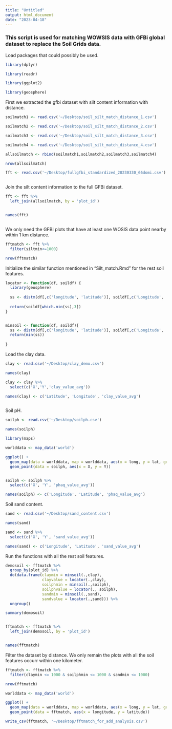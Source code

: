 ```yaml
---
title: "Untitled"
output: html_document
date: "2023-04-18"
---
```


### This script is used for matching WOWSIS data with GFBi global dataset to replace the Soil Grids data. 

Load packages that could possibly be used.
```R

library(dplyr)

library(readr)

library(ggplot2)

library(geosphere)
```

First we extracted the gfbi dataset with silt content information with distance. 

```R

soilmatch1 <- read.csv('~/Desktop/soil_silt_match_distance_1.csv')

soilmatch2 <- read.csv('~/Desktop/soil_silt_match_distance_2.csv')

soilmatch3 <- read.csv('~/Desktop/soil_silt_match_distance_3.csv')

soilmatch4 <- read.csv('~/Desktop/soil_silt_match_distance_4.csv')

```




```R
allsoilmatch <- rbind(soilmatch1,soilmatch2,soilmatch3,soilmatch4)

nrow(allsoilmatch)
```

```R

fft <- read.csv('~/Desktop/fullgfbi_standardized_20230330_66domi.csv')



```

Join the silt content information to the full GFBi dataset. 

```R
fft <- fft %>%
  left_join(allsoilmatch, by = 'plot_id')


names(fft)



```

We only need the GFBI plots that have at least one WOSIS data point nearby within 1 km distance.
```R

fftmatch <- fft %>%
  filter(siltmin<=1000)

nrow(fftmatch)


```
Initialize the similar function mentioned in "Silt_match.Rmd" for the rest soil features. 

```R
locator <- function(df, soildf) {
  library(geosphere)
  
  ss <- distm(df[,c('longitude', 'latitude')], soildf[,c('Longitude', 'Latitude')], fun = distHaversine)
  
  return(soildf[which.min(ss),3])
}


minsoil <- function(df, soildf){
  ss <- distm(df[,c('longitude', 'latitude')], soildf[,c('Longitude', 'Latitude')], fun = distHaversine)
  return(min(ss))
  
}


```

Load the clay data.
```R

clay <- read.csv('~/Desktop/clay_demo.csv')

names(clay)

clay <- clay %>%
  select(c('X','Y','clay_value_avg'))

names(clay) <- c('Latitude', 'Longitude', 'clay_value_avg')



```

Soil pH. 
```R

soilph <- read.csv('~/Desktop/soilph.csv')

names(soilph)


```

```R
library(maps)

worlddata <- map_data('world')

ggplot() + 
  geom_map(data = worlddata, map = worlddata, aes(x = long, y = lat, group = group, map_id = region), fill = '#bcbcbc', color = '#bcbcbc', size = 0.5)+
  geom_point(data = soilph, aes(x = X, y = Y))



```

```R
soilph <- soilph %>%
  select(c('X', 'Y', 'phaq_value_avg'))

names(soilph) <- c('Longitude', 'Latitude', 'phaq_value_avg')

```

Soil sand content.
```R

sand <- read.csv('~/Desktop/sand_content.csv')

names(sand)


```


```R

sand <- sand %>%
  select(c('X', 'Y', 'sand_value_avg'))

names(sand) <- c('Longitude', 'Latitude', 'sand_value_avg')

```



Run the functions with all the rest soil features. 
```R

demosoil <- fftmatch %>%
  group_by(plot_id) %>%
  do(data.frame(claymin = minsoil(.,clay),
                clayvalue = locator(.,clay),
                soilphmin = minsoil(.,soilph),
                soilphvalue = locator(., soilph),
                sandmin = minsoil(.,sand),
                sandvalue = locator(.,sand))) %>%
  ungroup()


```


```R

summary(demosoil)



```

```R

fftmatch <- fftmatch %>%
  left_join(demosoil, by = 'plot_id')


names(fftmatch)

```

Filter the dataset by distance. We only remain the plots with all the soil features occurr within one kilometer.

```R
fftmatch <- fftmatch %>%
  filter(claymin <= 1000 & soilphmin <= 1000 & sandmin <= 1000)

nrow(fftmatch)

```


```R

worlddata <- map_data('world')

ggplot() + 
  geom_map(data = worlddata, map = worlddata, aes(x = long, y = lat, group = group, map_id = region), fill = '#bcbcbc', color = '#bcbcbc', size = 0.5)+
  geom_point(data = fftmatch, aes(x = longitude, y = latitude))


```
```R
write_csv(fftmatch, '~/Desktop/fftmatch_for_add_analysis.csv')


```



